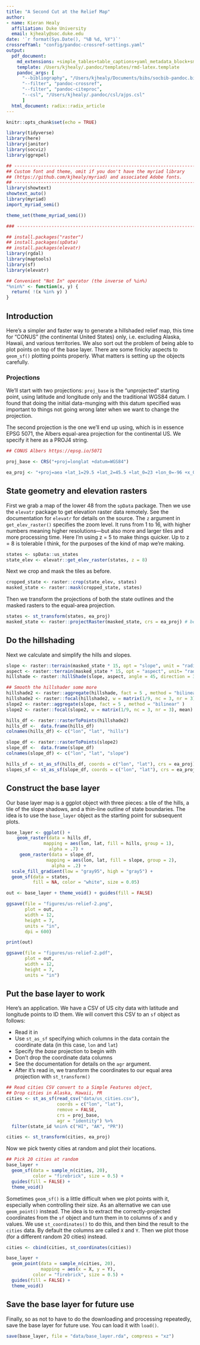 ```yaml
---
title: "A Second Cut at the Relief Map"
author:
- name: Kieran Healy
  affiliation: Duke University
  email: kjhealy@soc.duke.edu
date: '`r format(Sys.Date(), "%B %d, %Y")`'
crossrefYaml: "config/pandoc-crossref-settings.yaml"
output:
  pdf_document: 
    md_extensions: +simple_tables+table_captions+yaml_metadata_block+smart
    template: /Users/kjhealy/.pandoc/templates/rmd-latex.template
    pandoc_args: [
      "--bibliography", "/Users/kjhealy/Documents/bibs/socbib-pandoc.bib",
      "--filter", "pandoc-crossref",
      "--filter", "pandoc-citeproc",
      "--csl", "/Users/kjhealy/.pandoc/csl/ajps.csl"
      ]      
  html_document: radix::radix_article
---
```


```r
knitr::opts_chunk$set(echo = TRUE)
```

```r

library(tidyverse)
library(here)
library(janitor)
library(socviz)
library(ggrepel)
```

```r
## --------------------------------------------------------------------
## Custom font and theme, omit if you don't have the myriad library
## (https://github.com/kjhealy/myriad) and associated Adobe fonts.
## --------------------------------------------------------------------
library(showtext)
showtext_auto()
library(myriad)
import_myriad_semi()

theme_set(theme_myriad_semi())

### --------------------------------------------------------------------

```


```r
## install.packages("raster")
## install.packages(spData)
## install.packages(elevatr)
library(rgdal)
library(maptools)
library(sf)
library(elevatr)
```

```r

## Convenient "Not In" operator (the inverse of %in%)
"%nin%" <- function(x, y) {
  return( !(x %in% y) )
}

```


## Introduction
Here's a simpler and faster way to generate a hillshaded relief map, this time for "CONUS" (the continental United States) only, i.e. excluding Alaska, Hawaii, and various territories. We also sort out the problem of being able to plot points on top of the base layer. There are some finicky aspects to `geom_sf()` plotting points properly. What matters is setting up the objects carefully. 

### Projections

We'll start with two projections: `proj_base` is the "unprojected" starting point, using latitude and longitude only and the traditional WGS84 datum. I found that doing the initial data-munging with this datum specified was important to things not going wrong later when we want to change the projection. 

The second projection is the one we'll end up using, which is in essence EPSG 5071, the Albers equal-area projection for the continental US. We specify it here as a PROJ4 string. 

```r
## CONUS Albers https://epsg.io/5071

proj_base <- CRS("+proj=longlat +datum=WGS84")

ea_proj <- "+proj=aea +lat_1=29.5 +lat_2=45.5 +lat_0=23 +lon_0=-96 +x_0=0 +y_0=0 +ellps=GRS80 +towgs84=0,0,0,0,0,0,0 +units=m +no_defs"

```

## State geometry and elevation rasters

First we grab a map of the lower 48 from the `spData` package. Then we use the `elevatr` package to get elevation raster data remotely. See the documentation for `elevatr` for details on the source. The `z` argument in `get_elev_raster()` specifies the zoom level. It runs from 1 to 16, with higher numbers meaning higher resolutions---but also more and larger tiles and more processing time. Here I'm using z = 5 to make things quicker. Up to z = 8 is tolerable I think, for the purposes of the kind of map we're making.

```r
states <- spData::us_states
state_elev <- elevatr::get_elev_raster(states, z = 8)
```

Next we crop and mask the tiles as before.

```r
cropped_state <- raster::crop(state_elev, states) 
masked_state <- raster::mask(cropped_state, states) 

```

Then we transform the projections of both the state outlines and the masked rasters to the equal-area projection. 

```r
states <- st_transform(states, ea_proj)
masked_state <- raster::projectRaster(masked_state, crs = ea_proj) # be patient again
```

## Do the hillshading

Next we calculate and simplify the hills and slopes.

```r
slope <- raster::terrain(masked_state * 15, opt = "slope", unit = "radians")
aspect <- raster::terrain(masked_state * 15, opt = "aspect", unit= "radians")
hillshade <- raster::hillShade(slope, aspect, angle = 45, direction = 315)

## Smooth the hillshader some more
hillshade2 <- raster::aggregate(hillshade, fact = 5 , method = "bilinear" )
hillshade2 <- raster::focal(hillshade2, w = matrix(1/9, nc = 3, nr = 3), mean)
slope2 <- raster::aggregate(slope, fact = 5 , method = "bilinear" )
slope2 <- raster::focal(slope2, w = matrix(1/9, nc = 3, nr = 3), mean)

hills_df <- raster::rasterToPoints(hillshade2)
hills_df <-  data.frame(hills_df)
colnames(hills_df) <- c("lon", "lat", "hills")

slope_df <- raster::rasterToPoints(slope2)
slope_df <-  data.frame(slope_df)
colnames(slope_df) <- c("lon", "lat", "slope")

hills_sf <- st_as_sf(hills_df, coords = c("lon", "lat"), crs = ea_proj)
slopes_sf <- st_as_sf(slope_df, coords = c("lon", "lat"), crs = ea_proj)
```

## Construct the base layer

Our base layer map is a ggplot object with three pieces: a tile of the hills, a tile of the slope shadows, and a thin-line outline of state boundaries. The idea is to use the `base_layer` object as the starting point for subsequent plots.

```r
base_layer <- ggplot() +
    geom_raster(data = hills_df, 
              mapping = aes(lon, lat, fill = hills, group = 1), 
                alpha = .7) +
     geom_raster(data = slope_df, 
               mapping = aes(lon, lat, fill = slope, group = 2), 
                 alpha = .2) + 
  scale_fill_gradient(low = "gray95", high = "gray5") + 
  geom_sf(data = states, 
          fill = NA, color = "white", size = 0.05)

out <- base_layer + theme_void() + guides(fill = FALSE)

ggsave(file = "figures/us-relief-2.png", 
       plot = out,
       width = 12, 
       height = 7, 
       units = "in", 
       dpi = 600)

print(out)
```

```r
ggsave(file = "figures/us-relief-2.pdf", 
       plot = out,
       width = 12, 
       height = 7, 
       units = "in")
```


## Put the base layer to work

Here's an application. We have a CSV of US city data with latitude and longitude points to ID them. We will convert this CSV to an `sf` object as follows:

- Read it in
- Use `st_as_sf` specifying which columns in the data contain the coordinate data (in this case, `lon` and `lat`)
- Specify the _base_ projection to begin with
- Don't drop the coordinate data columns
- See the documentation for details on the `agr` argument.
- After it's read in, we transform the coordinates to our equal area projection with `st_transform()`

```r
## Read cities CSV convert to a Simple Features object,
## Drop cities in Alaska, Hawaii, PR
cities <- st_as_sf(read_csv("data/us_cities.csv"), 
                   coords = c("lon", "lat"),
                   remove = FALSE, 
                   crs = proj_base,
                   agr = "identity") %>%
  filter(state_id %nin% c("HI", "AK", "PR"))

cities <- st_transform(cities, ea_proj) 
```

Now we pick twenty cities at random and plot their locations.

```r
## Pick 20 cities at random
base_layer +  
  geom_sf(data = sample_n(cities, 20), 
          color = "firebrick", size = 0.5) + 
  guides(fill = FALSE) + 
  theme_void()

```

Sometimes `geom_sf()` is a little difficult when we plot points with it, especially when controlling their size. As an alternative we can use `geom_point()` instead. The idea is to extract the correctly-projected coordinates from the `sf` object and turn them in to columns of x and y values. We use `st_coordinates()` to do this, and then bind the result to the `cities` data. By default the columns are called `X` and `Y`. Then we plot those (for a different random 20 cities) instead. 

```r

cities <- cbind(cities, st_coordinates(cities)) 

base_layer +  
  geom_point(data = sample_n(cities, 20),
             mapping = aes(x = X, y = Y),
          color = "firebrick", size = 0.5) + 
  guides(fill = FALSE) + 
  theme_void()

```

## Save the base layer for future use

Finally, so as not to have to do the downloading and processing repeatedly, save the base layer for future use. You can load it with `load()`. 

```r
save(base_layer, file = "data/base_layer.rda", compress = "xz")
```


